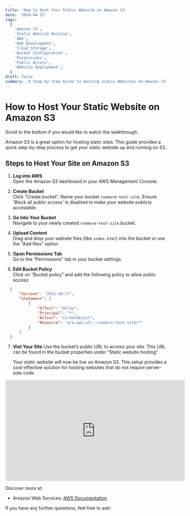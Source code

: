 ```yaml
---
title: 'How to Host Your Static Website on Amazon S3'
date: '2024-04-12'
tags:
  [
    'Amazon S3',
    'Static Website Hosting',
    'AWS',
    'Web Development',
    'Cloud Storage',
    'Bucket Configuration',
    'Permissions',
    'Public Access',
    'Website Deployment',
  ]
draft: false
summary: 'A Step-by-Step Guide to Hosting Static Websites on Amazon S3'
---
```


# How to Host Your Static Website on Amazon S3

Scroll to the bottom if you would like to watch the walkthrough.

Amazon S3 is a great option for hosting static sites. This guide provides a quick step-by-step process to get your static website up and running on S3.

## Steps to Host Your Site on Amazon S3

1. **Log into AWS**  
   Open the Amazon S3 dashboard in your AWS Management Console.

2. **Create Bucket**  
   Click “Create bucket”. Name your bucket `runmore-test-site`. Ensure 'Block all public access' is disabled to make your website publicly accessible.

3. **Go Into Your Bucket**  
   Navigate to your newly created `runmore-test-site` bucket.

4. **Upload Content**  
   Drag and drop your website files (like `index.html`) into the bucket or use the "Add files" option.

5. **Open Permissions Tab**  
   Go to the “Permissions” tab in your bucket settings.

6. **Edit Bucket Policy**  
   Click on “Bucket policy” and add the following policy to allow public access:

 ```json
   {
       "Version": "2012-10-17",
       "Statement": [
           {
               "Effect": "Allow",
               "Principal": "*",
               "Action": "s3:GetObject",
               "Resource": "arn:aws:s3:::runmore-test-site/*"
           }
       ]
   }
```
7. **Vist Your Site**
    Use the bucket’s public URL to access your site. This URL can be found in the bucket properties under “Static website hosting”.

    Your static website will now be live on Amazon S3. This setup provides a cost-effective solution for hosting websites that do not require server-side code.


<iframe
  width="560"
  height="315"
  src="https://www.youtube.com/embed/XO7bFaTfcsI?si=OKkf8-tWbC149UFE"
  title="YouTube video player"
  frameBorder="0"
  allow="accelerometer; autoplay; encrypted-media; gyroscope; picture-in-picture"
  allowFullScreen
></iframe>



Discover more at:

- Amazon Web Services: [AWS Documentation](https://docs.aws.amazon.com/AmazonS3/latest/userguide/WebsiteHosting.html)

If you have any further questions, feel free to ask!
